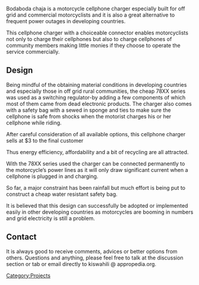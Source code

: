 Bodaboda chaja is a motorcycle cellphone charger especially built for off grid and commercial motorcyclists and it is also a great alternative to frequent power outages in developing countries. 

This cellphone charger with a choiceable connector enables motorcyclists not only to charge their cellphones but also to charge cellphones of community members making little monies if they choose to operate the service commercially.

==Design==
Being mindful of the obtaining material conditions in developing countries and especially those in off grid rural communities, the cheap 78XX series was used as a switching regulator-by adding a few components of which most of them came from dead electronic products. The charger also comes with a safety bag with a sewed in sponge and ties to make sure the cellphone is safe from shocks when the motorist charges his or her cellphone while riding.

After careful consideration of all available options, this cellphone charger sells at $3 to the final customer

Thus energy efficiency, affordability and a bit of recycling are all attracted.

With the 78XX series used the charger can be connected permanently to the motorcycle’s power lines as it will only draw significant current when a cellphone is plugged in and charging.

So far, a major constraint has been rainfall but much effort is being put to construct a cheap water resistant safety bag.

It is believed that this design can successfully be adopted or implemented easily in other developing countries as motorcycles are booming in numbers and grid electricity is still a problem.

==Contact==
It is always good to receive comments, advices or better options from others. Questions and anything, please feel free to talk at the discussion section or tab or email directly to kiswahili  @  appropedia.org. 

[[Category:Projects]]